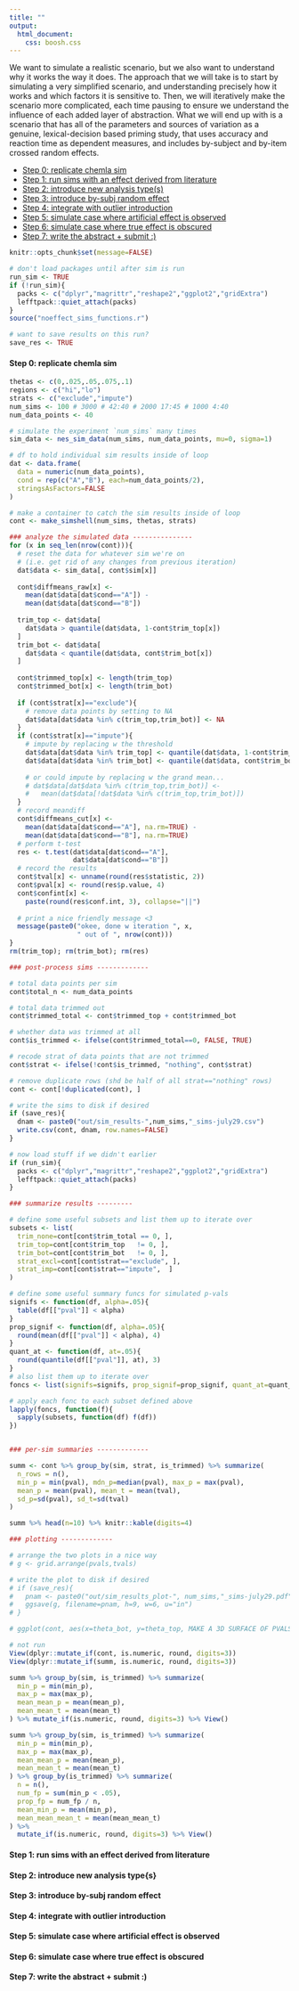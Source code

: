 ```yaml
---
title: ""
output: 
  html_document: 
    css: boosh.css
---
```


<!-- this can be considered a "white box" system...  -->

We want to simulate a realistic scenario, but we also want to understand why it works the way it does. The approach that we will take is to start by simulating a very simplified scenario, and understanding precisely how it works and which factors it is sensitive to. Then, we will iteratively make the scenario more complicated, each time pausing to ensure we understand the influence of each added layer of abstraction. What we will end up with is a scenario that has all of the parameters and sources of variation as a genuine, lexical-decision based priming study, that uses accuracy and reaction time as dependent measures, and includes by-subject and by-item crossed random effects. 

  - [Step 0: replicate chemla sim](#step0)
  - [Step 1: run sims with an effect derived from literature](#step1)
  - [Step 2: introduce new analysis type(s)](#step2)
  - [Step 3: introduce by-subj random effect](#step3)
  - [Step 4: integrate with outlier introduction](#step4)
  - [Step 5: simulate case where artificial effect is observed](#step5)
  - [Step 6: simulate case where true effect is obscured](#step6)
  - [Step 7: write the abstract + submit :)](#step7)

```r
knitr::opts_chunk$set(message=FALSE)

# don't load packages until after sim is run
run_sim <- TRUE
if (!run_sim){
  packs <- c("dplyr","magrittr","reshape2","ggplot2","gridExtra")
  lefftpack::quiet_attach(packs)
}
source("noeffect_sims_functions.r")

# want to save results on this run?
save_res <- TRUE
```



#### Step 0: replicate chemla sim {#step0}


```r
thetas <- c(0,.025,.05,.075,.1)
regions <- c("hi","lo")
strats <- c("exclude","impute")
num_sims <- 100 # 3000 # 42:40 # 2000 17:45 # 1000 4:40
num_data_points <- 40

# simulate the experiment `num_sims` many times
sim_data <- nes_sim_data(num_sims, num_data_points, mu=0, sigma=1)

# df to hold individual sim results inside of loop
dat <- data.frame(
  data = numeric(num_data_points), 
  cond = rep(c("A","B"), each=num_data_points/2),
  stringsAsFactors=FALSE
)

# make a container to catch the sim results inside of loop
cont <- make_simshell(num_sims, thetas, strats)
```


```r
### analyze the simulated data ---------------
for (x in seq_len(nrow(cont))){
  # reset the data for whatever sim we're on 
  # (i.e. get rid of any changes from previous iteration)
  dat$data <- sim_data[, cont$sim[x]]
  
  cont$diffmeans_raw[x] <- 
    mean(dat$data[dat$cond=="A"]) - 
    mean(dat$data[dat$cond=="B"])
  
  trim_top <- dat$data[
    dat$data > quantile(dat$data, 1-cont$trim_top[x])
  ]
  trim_bot <- dat$data[
    dat$data < quantile(dat$data, cont$trim_bot[x])
  ]
  
  cont$trimmed_top[x] <- length(trim_top)
  cont$trimmed_bot[x] <- length(trim_bot)
  
  if (cont$strat[x]=="exclude"){
    # remove data points by setting to NA
    dat$data[dat$data %in% c(trim_top,trim_bot)] <- NA
  }
  if (cont$strat[x]=="impute"){
    # impute by replacing w the threshold
    dat$data[dat$data %in% trim_top] <- quantile(dat$data, 1-cont$trim_top[x])
    dat$data[dat$data %in% trim_bot] <- quantile(dat$data, cont$trim_bot[x])
    
    # or could impute by replacing w the grand mean...
    # dat$data[dat$data %in% c(trim_top,trim_bot)] <- 
    #   mean(dat$data[!dat$data %in% c(trim_top,trim_bot)])
  }
  # record meandiff
  cont$diffmeans_cut[x] <- 
    mean(dat$data[dat$cond=="A"], na.rm=TRUE) - 
    mean(dat$data[dat$cond=="B"], na.rm=TRUE)
  # perform t-test
  res <- t.test(dat$data[dat$cond=="A"],
                dat$data[dat$cond=="B"])
  # record the results
  cont$tval[x] <- unname(round(res$statistic, 2))
  cont$pval[x] <- round(res$p.value, 4)
  cont$confint[x] <- 
    paste(round(res$conf.int, 3), collapse="||")
  
  # print a nice friendly message <3
  message(paste0("okee, done w iteration ", x, 
                 " out of ", nrow(cont)))
}
rm(trim_top); rm(trim_bot); rm(res)
```


```r
### post-process sims -------------

# total data points per sim
cont$total_n <- num_data_points

# total data trimmed out
cont$trimmed_total <- cont$trimmed_top + cont$trimmed_bot

# whether data was trimmed at all
cont$is_trimmed <- ifelse(cont$trimmed_total==0, FALSE, TRUE)

# recode strat of data points that are not trimmed
cont$strat <- ifelse(!cont$is_trimmed, "nothing", cont$strat)

# remove duplicate rows (shd be half of all strat=="nothing" rows)
cont <- cont[!duplicated(cont), ]

# write the sims to disk if desired
if (save_res){
  dnam <- paste0("out/sim_results-",num_sims,"_sims-july29.csv")
  write.csv(cont, dnam, row.names=FALSE)
}
```


```r
# now load stuff if we didn't earlier
if (run_sim){
  packs <- c("dplyr","magrittr","reshape2","ggplot2","gridExtra")
  lefftpack::quiet_attach(packs)
}
```


```r
### summarize results ---------

# define some useful subsets and list them up to iterate over
subsets <- list(
  trim_none=cont[cont$trim_total == 0, ], 
  trim_top=cont[cont$trim_top   != 0, ], 
  trim_bot=cont[cont$trim_bot   != 0, ], 
  strat_excl=cont[cont$strat=="exclude", ], 
  strat_imp=cont[cont$strat=="impute",  ]
)

# define some useful summary funcs for simulated p-vals
signifs <- function(df, alpha=.05){
  table(df[["pval"]] < alpha)
}
prop_signif <- function(df, alpha=.05){
  round(mean(df[["pval"]] < alpha), 4)
}
quant_at <- function(df, at=.05){
  round(quantile(df[["pval"]], at), 3)
}
# also list them up to iterate over
foncs <- list(signifs=signifs, prop_signif=prop_signif, quant_at=quant_at)

# apply each fonc to each subset defined above
lapply(foncs, function(f){
  sapply(subsets, function(df) f(df))
})


### per-sim summaries -------------

summ <- cont %>% group_by(sim, strat, is_trimmed) %>% summarize(
  n_rows = n(),
  min_p = min(pval), mdn_p=median(pval), max_p = max(pval), 
  mean_p = mean(pval), mean_t = mean(tval), 
  sd_p=sd(pval), sd_t=sd(tval)
)

summ %>% head(n=10) %>% knitr::kable(digits=4)
```



```r
### plotting -------------

# arrange the two plots in a nice way
# g <- grid.arrange(pvals,tvals)

# write the plot to disk if desired
# if (save_res){
#   pnam <- paste0("out/sim_results_plot-", num_sims,"_sims-july29.pdf")
#   ggsave(g, filename=pnam, h=9, w=6, u="in")
# }

# ggplot(cont, aes(x=theta_bot, y=theta_top, MAKE A 3D SURFACE OF PVALS))

```


```r
# not run
View(dplyr::mutate_if(cont, is.numeric, round, digits=3))
View(dplyr::mutate_if(summ, is.numeric, round, digits=3))

summ %>% group_by(sim, is_trimmed) %>% summarize(
  min_p = min(min_p),
  max_p = max(max_p),
  mean_mean_p = mean(mean_p),
  mean_mean_t = mean(mean_t)
) %>% mutate_if(is.numeric, round, digits=3) %>% View()

summ %>% group_by(sim, is_trimmed) %>% summarize(
  min_p = min(min_p),
  max_p = max(max_p),
  mean_mean_p = mean(mean_p),
  mean_mean_t = mean(mean_t)
) %>% group_by(is_trimmed) %>% summarize(
  n = n(),
  num_fp = sum(min_p < .05),
  prop_fp = num_fp / n,
  mean_min_p = mean(min_p),
  mean_mean_mean_t = mean(mean_mean_t)
) %>% 
  mutate_if(is.numeric, round, digits=3) %>% View()


```



#### Step 1: run sims with an effect derived from literature {#step1}

#### Step 2: introduce new analysis type{s} {#step2}

#### Step 3: introduce by-subj random effect {#step3}

#### Step 4: integrate with outlier introduction {#step4}

#### Step 5: simulate case where artificial effect is observed {#step5}

#### Step 6: simulate case where true effect is obscured {#step6}

#### Step 7: write the abstract + submit :) {#step7}


